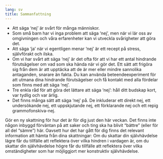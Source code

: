 ```yaml
---
lang: sv
title: Sammanfattning
---
```


-   Att säga 'nej' är svårt för många människor.
-   Som små barn har vi inga problem att säga 'nej', men när vi lär oss
    av omgivningen och våra erfarenheter kan vi utveckla svårigheter att
    göra det.
-   Att säga 'ja' när vi egentligen menar 'nej' är ett recept på stress,
    självförakt och ilska.
-   Om vi har svårt att säga 'nej' är det ofta för att vi har ett antal
    hindrande förutsägelser om vad som ska hända när vi gör det. Ett
    sätt att frigöra sig från dem är att upptäcka att de är mer eller
    mindre sannolika antaganden, snarare än fakta. Du kan
    använda beteendeexperiment för att utmana dina hindrande
    förutsägelser och få kontakt med alla fördelar som finns med att
    säga 'nej'.
-   Tre enkla råd för att göra det lättare att säga 'nej': håll ditt
    budskap kort, var tydlig och var ärlig.
-   Det finns många sätt att säga 'nej' på. De inkluderar ett direkt
    nej, ett undersökande nej, ett uppskjutande nej, ett förklarande nej
    och ett repig grammofonskiva-nej. 


Gör en ny skattning för hur det är för dig just den här veckan. Det finns inte någon inbyggd förväntan på att saker och ting ska ha blivit "bättre" (eller för all del "sämre") här. Oavsett hur det har gått för dig finns det relevant information att hämta från dina skattningar: Om du skattar din självhävdelse lägre får du tillfälle att reflektera över vilka hindren i vardagen är, om du skattar din självhävdelse högre får du tillfälle att reflektera över vilka omständigheter som har möjliggjort mer konstruktiv självhävdelse.